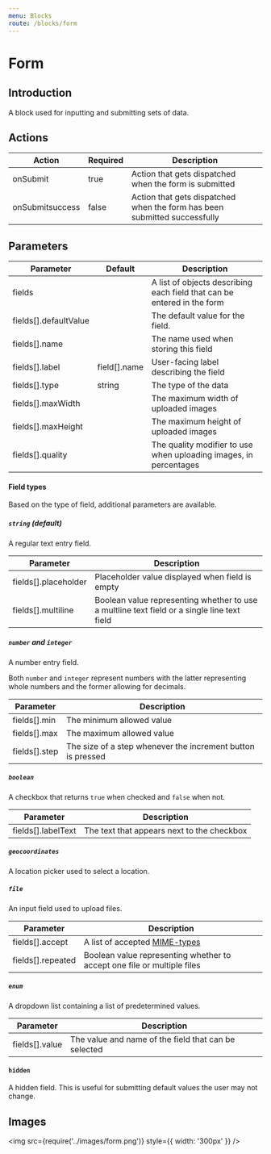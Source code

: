 ```yaml
---
menu: Blocks
route: /blocks/form
---
```


# Form

## Introduction

A block used for inputting and submitting sets of data.

## Actions

| Action          | Required | Description                                                               |
| --------------- | -------- | ------------------------------------------------------------------------- |
| onSubmit        | true     | Action that gets dispatched when the form is submitted                    |
| onSubmitsuccess | false    | Action that gets dispatched when the form has been submitted successfully |

## Parameters

| Parameter             | Default      | Description                                                             |
| --------------------- | ------------ | ----------------------------------------------------------------------- |
| fields                |              | A list of objects describing each field that can be entered in the form |
| fields[].defaultValue |              | The default value for the field.                                        |
| fields[].name         |              | The name used when storing this field                                   |
| fields[].label        | field[].name | User-facing label describing the field                                  |
| fields[].type         | string       | The type of the data                                                    |
| fields[].maxWidth     |              | The maximum width of uploaded images                                    |
| fields[].maxHeight    |              | The maximum height of uploaded images                                   |
| fields[].quality      |              | The quality modifier to use when uploading images, in percentages       |

#### Field types

Based on the type of field, additional parameters are available.

##### `string` (default)

A regular text entry field.

| Parameter            | Description                                                                                 |
| -------------------- | ------------------------------------------------------------------------------------------- |
| fields[].placeholder | Placeholder value displayed when field is empty                                             |
| fields[].multiline   | Boolean value representing whether to use a multline text field or a single line text field |

##### `number` and `integer`

A number entry field.

Both `number` and `integer` represent numbers with the latter representing whole numbers and the
former allowing for decimals.

| Parameter     | Description                                                 |
| ------------- | ----------------------------------------------------------- |
| fields[].min  | The minimum allowed value                                   |
| fields[].max  | The maximum allowed value                                   |
| fields[].step | The size of a step whenever the increment button is pressed |

##### `boolean`

A checkbox that returns `true` when checked and `false` when not.

| Parameter          | Description                                |
| ------------------ | ------------------------------------------ |
| fields[].labelText | The text that appears next to the checkbox |

##### `geocoordinates`

A location picker used to select a location.

##### `file`

An input field used to upload files.

| Parameter         | Description                                                                                                                              |
| ----------------- | ---------------------------------------------------------------------------------------------------------------------------------------- |
| fields[].accept   | A list of accepted [MIME-types](https://developer.mozilla.org/en-US/docs/Web/HTTP/Basics_of_HTTP/MIME_types/Complete_list_of_MIME_types) |
| fields[].repeated | Boolean value representing whether to accept one file or multiple files                                                                  |

##### `enum`

A dropdown list containing a list of predetermined values.

| Parameter      | Description                                          |
| -------------- | ---------------------------------------------------- |
| fields[].value | The value and name of the field that can be selected |

#### `hidden`

A hidden field. This is useful for submitting default values the user may not change.

## Images

<img src={require('../images/form.png')} style={{ width: '300px' }} />
